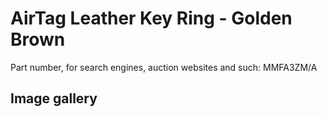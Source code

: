 
# AirTag Leather Key Ring - Golden Brown

Part number, for search engines, auction websites and such: MMFA3ZM/A

## Image gallery

<div style={{ width: "768px" }}>
  <GalleryComponent
    images={[
      {
        original: "/everysource/MMFA3.webp",
        thumbnail: "/everypreview/MMFA3.webp",
      },
      {
        original: "/everysource/MMFA3_AV1.webp",
        thumbnail: "/everypreview/MMFA3_AV1.webp",
      },
      {
        original: "/everysource/MMFA3_AV2.webp",
        thumbnail: "/everypreview/MMFA3_AV2.webp",
      }
    ]}
  />
</div>